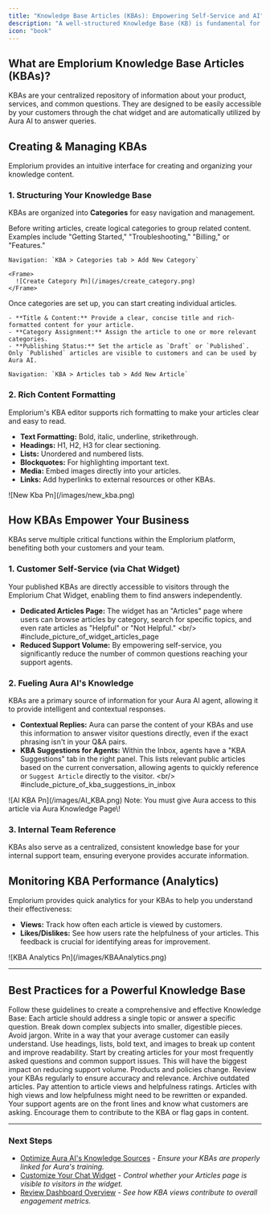 ```yaml
---
title: "Knowledge Base Articles (KBAs): Empowering Self-Service and AI"
description: "A well-structured Knowledge Base (KB) is fundamental for efficient customer engagement. It reduces inbound support requests, improves customer satisfaction through instant answers, and provides a powerful, always-available data source for your Aura AI to deliver intelligent responses."
icon: "book"
---
```


## What are Emplorium Knowledge Base Articles (KBAs)?

KBAs are your centralized repository of information about your product, services, and common questions. They are designed to be easily accessible by your customers through the chat widget and are automatically utilized by Aura AI to answer queries.

## Creating & Managing KBAs

Emplorium provides an intuitive interface for creating and organizing your knowledge content.

### 1. **Structuring Your Knowledge Base**

KBAs are organized into **Categories** for easy navigation and management.

<Steps>
  <Step title="Create Categories">
    Before writing articles, create logical categories to group related content. Examples include "Getting Started," "Troubleshooting," "Billing," or "Features."

    Navigation: `KBA > Categories tab > Add New Category`

    <Frame>
      ![Create Category Pn](/images/create_category.png)
    </Frame>
  </Step>
  <Step title="Add New Article">
    Once categories are set up, you can start creating individual articles.

    - **Title & Content:** Provide a clear, concise title and rich-formatted content for your article.
    - **Category Assignment:** Assign the article to one or more relevant categories.
    - **Publishing Status:** Set the article as `Draft` or `Published`. Only `Published` articles are visible to customers and can be used by Aura AI.

    Navigation: `KBA > Articles tab > Add New Article`
  </Step>
</Steps>

### 2. **Rich Content Formatting**

Emplorium's KBA editor supports rich formatting to make your articles clear and easy to read.

- **Text Formatting:** Bold, italic, underline, strikethrough.
- **Headings:** H1, H2, H3 for clear sectioning.
- **Lists:** Unordered and numbered lists.
- **Blockquotes:** For highlighting important text.
- **Media:** Embed images directly into your articles.
- **Links:** Add hyperlinks to external resources or other KBAs.

<Frame>
  ![New Kba Pn](/images/new_kba.png)
</Frame>

## How KBAs Empower Your Business

KBAs serve multiple critical functions within the Emplorium platform, benefiting both your customers and your team.

### 1. **Customer Self-Service (via Chat Widget)**

Your published KBAs are directly accessible to visitors through the Emplorium Chat Widget, enabling them to find answers independently.

- **Dedicated Articles Page:** The widget has an "Articles" page where users can browse articles by category, search for specific topics, and even rate articles as "Helpful" or "Not Helpful." \<br/\> #include_picture_of_widget_articles_page
- **Reduced Support Volume:** By empowering self-service, you significantly reduce the number of common questions reaching your support agents.

### 2. **Fueling Aura AI's Knowledge**

KBAs are a primary source of information for your Aura AI agent, allowing it to provide intelligent and contextual responses.

- **Contextual Replies:** Aura can parse the content of your KBAs and use this information to answer visitor questions directly, even if the exact phrasing isn't in your Q&A pairs.
- **KBA Suggestions for Agents:** Within the Inbox, agents have a "KBA Suggestions" tab in the right panel. This lists relevant public articles based on the current conversation, allowing agents to quickly reference or `Suggest Article` directly to the visitor. \<br/\> #include_picture_of_kba_suggestions_in_inbox

<Frame>
  ![AI KBA Pn](/images/AI_KBA.png)
</Frame>

<Note>
  Note: You must give Aura access to this article via Aura Knowledge Page\!
</Note>

### 3. **Internal Team Reference**

KBAs also serve as a centralized, consistent knowledge base for your internal support team, ensuring everyone provides accurate information.

## Monitoring KBA Performance (Analytics)

Emplorium provides quick analytics for your KBAs to help you understand their effectiveness:

- **Views:** Track how often each article is viewed by customers.
- **Likes/Dislikes:** See how users rate the helpfulness of your articles. This feedback is crucial for identifying areas for improvement.

<Frame>
  ![KBA Analytics Pn](/images/KBAAnalytics.png)
</Frame>

---

## Best Practices for a Powerful Knowledge Base

<Tip>
  Follow these guidelines to create a comprehensive and effective Knowledge Base:
</Tip>

<Steps>
  <Step title="Keep Articles Concise & Focused">
    Each article should address a single topic or answer a specific question. Break down complex subjects into smaller, digestible pieces.
  </Step>
  <Step title="Use Clear & Simple Language">
    Avoid jargon. Write in a way that your average customer can easily understand.
  </Step>
  <Step title="Utilize Formatting Effectively">
    Use headings, lists, bold text, and images to break up content and improve readability.
  </Step>
  <Step title="Prioritize Based on FAQs">
    Start by creating articles for your most frequently asked questions and common support issues. This will have the biggest impact on reducing support volume.
  </Step>
  <Step title="Regularly Update Content">
    Products and policies change. Review your KBAs regularly to ensure accuracy and relevance. Archive outdated articles.
  </Step>
  <Step title="Monitor Analytics & Feedback">
    Pay attention to article views and helpfulness ratings. Articles with high views and low helpfulness might need to be rewritten or expanded.
  </Step>
  <Step title="Encourage Agent Contribution">
    Your support agents are on the front lines and know what customers are asking. Encourage them to contribute to the KBA or flag gaps in content.
  </Step>
</Steps>

---

### Next Steps

- [Optimize Aura AI's Knowledge Sources](/Features/AuraAi) - _Ensure your KBAs are properly linked for Aura's training._
- [Customize Your Chat Widget](/Features/ChatWidget) - _Control whether your Articles page is visible to visitors in the widget._
- [Review Dashboard Overview](/Overview/DashboardWalkthrough) - _See how KBA views contribute to overall engagement metrics._